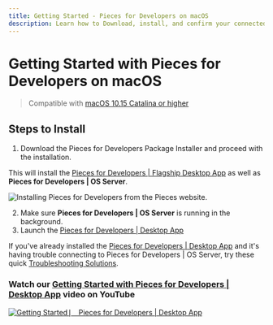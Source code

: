 ```yaml
---
title: Getting Started - Pieces for Developers on macOS
description: Learn how to Download, install, and confirm your connected applications on macOS to start using Pieces for Developers!
---
```


# Getting Started with Pieces for Developers on macOS
> Compatible with <a href="{{ links.installation.macos_catalina }}">macOS 10.15 Catalina or higher</a>

## Steps to Install
1. Download the Pieces for Developers Package Installer and proceed with the installation.

This will install the <a href="{{ links.website.pfd_desktop_install }}">Pieces for Developers | Flagship Desktop App</a> as well as **Pieces for Developers | OS Server**.

![Installing Pieces for Developers from the Pieces website.](https://storage.googleapis.com/pieces_static_resources/vs_code_marketplace/GIFs/INSTALL_MACOS)

2. Make sure **Pieces for Developers | OS Server** is running in the background.
3. Launch the <a href="{{ links.installation.localhost }}">Pieces for Developers | Desktop App</a>

If you've already installed the <a href="{{ links.website.home }}">Pieces for Developers | Desktop App</a> and it's having trouble connecting to Pieces for Developers | OS Server, try these quick <a href="{{ links.internal.faqs }}">Troubleshooting Solutions</a>.

### Watch our <a href="{{ links.videos.getting_started_desktop }}">Getting Started with Pieces for Developers | Desktop App</a> video on YouTube
[![Getting Started ⎸ Pieces for Developers | Desktop App](https://storage.googleapis.com/pieces_static_resources/pfd_wiki/MEET_PIECES.png)](https://youtu.be/bczfW9wk8Bo)
